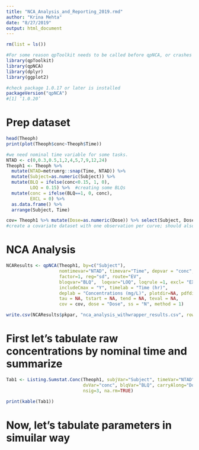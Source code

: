```yaml
---
title: "NCA_Analysis_and_Reporting_2019.rmd"
author: "Krina Mehta"
date: "8/27/2019"
output: html_document
---
```


```r
rm(list = ls())

#For some reason qpToolkit needs to be called before qpNCA, or crashes during NCA run (possible issue with mutate_cond)
library(qpToolkit)
library(qpNCA)
library(dplyr)
library(ggplot2)

#check package 1.0.17 or later is installed
packageVersion("qpNCA")
#[1] ‘1.0.20’
```

# Prep dataset
```r
head(Theoph)
print(plot(Theoph$conc~Theoph$Time))

#we need nominal time variable for some tasks.
NTAD <- c(0,0.3,0.5,1,2,4,5,7,9,12,24)
Theoph1 <- Theoph %>% 
  mutate(NTAD=metrumrg::snap(Time, NTAD)) %>%
  mutate(Subject=as.numeric(Subject)) %>%
  mutate(BLQ = ifelse(conc<0.15, 1, 0),
         LOQ = 0.15) %>%  #creating some BLQs
  mutate(conc = ifelse(BLQ==1, 0, conc),
         EXCL = 0) %>%
  as.data.frame() %>%
  arrange(Subject, Time)

cov= Theoph1 %>% mutate(Dose=as.numeric(Dose)) %>% select(Subject, Dose, Wt)  
#create a covariate dataset with one observation per curve; should also contain the variable with the dose amount (numerical)

```

# NCA Analysis
```r
NCAResults <- qpNCA(Theoph1, by=c("Subject"),
                    nomtimevar="NTAD", timevar="Time", depvar = "conc",
                    factor=1, reg="sd", route="EV", 
                    bloqvar="BLQ",  loqvar="LOQ", loqrule =1, excl= "EXCL",
                    includeCmax = "Y", timelab = "Time (hr)", 
                    deplab = "Concentrations (mg/L)", plotdir=NA, pdfdir=NA,
                    tau = NA, tstart = NA, tend = NA, teval = NA, 
                    cov = cov, dose = "Dose", ss = "N", method = 1)   

write.csv(NCAResults$pkpar, "nca_analysis_withwrapper_results.csv", row.names = F)

```

# First let's tabulate raw concentrations by nominal time and summarize
```r
Tab1 <- Listing.Sumstat.Conc(Theoph1, subjVar="Subject", timeVar="NTAD",
                             dvVar="conc", blqVar="BLQ", carryAlong="Dose", 
                             nsig=3, na.rm=TRUE)

print(kable(Tab1))
```

# Now, let's tabulate parameters in simuilar way
```r

```

